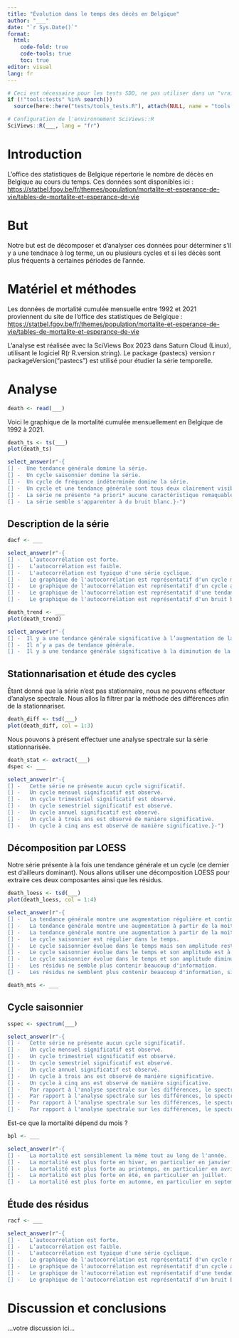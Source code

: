 ```yaml
---
title: "Évolution dans le temps des décès en Belgique"
author: "___"
date: "`r Sys.Date()`"
format:
  html:
    code-fold: true
    code-tools: true
    toc: true
editor: visual
lang: fr
---
```


```r
# Ceci est nécessaire pour les tests SDD, ne pas utiliser dans un "vrai" projet
if (!"tools:tests" %in% search())
  source(here::here("tests/tools_tests.R"), attach(NULL, name = "tools:tests"))

# Configuration de l'environnement SciViews::R
SciViews::R(___, lang = "fr")
```

# Introduction

L'office des statistiques de Belgique répertorie le nombre de décès en Belgique au cours du temps. Ces données sont disponibles ici : <https://statbel.fgov.be/fr/themes/population/mortalite-et-esperance-de-vie/tables-de-mortalite-et-esperance-de-vie>

# But

Notre but est de décomposer et d'analyser ces données pour déterminer s'il y a une tendnace à log terme, un ou plusieurs cycles et si les décès sont plus fréquents à certaines périodes de l'année.

# Matériel et méthodes

Les données de mortalité cumulée mensuelle entre 1992 et 2021 proviennent du site de l'office des statistiques de Belgique : <https://statbel.fgov.be/fr/themes/population/mortalite-et-esperance-de-vie/tables-de-mortalite-et-esperance-de-vie>

L'analyse est réalisée avec la SciViews Box 2023 dans Saturn Cloud (Linux), utilisant le logiciel R(r R.version.string). Le package {pastecs} version r packageVersion("pastecs") est utilisé pour étudier la série temporelle.

# Analyse

<!--% Importez le jeu de données à partir du fichier `death_month.rds` qui se trouve dans le dossier `data`. -->

```r
death <- read(___)
```

Voici le graphique de la mortalité cumulée mensuellement en Belgique de 1992 à 2021.

<!--%  Convertissez le jeu de données en série temporelle univariée dans `death_ts` et réalisez-en un graphique. -->

```r
death_ts <- ts(___)
plot(death_ts)
```

<!--% Interprétez ce graphique. -->

```r
select_answer(r"-{
[] -  Une tendance générale domine la série.
[] -  Un cycle saisonnier domine la série.
[] -  Un cycle de fréquence indéterminée domine la série.
[] -  Un cycle et une tendance générale sont tous deux clairement visibles dans la série.
[] -  La série ne présente *a priori* aucune caractéristique remaquable sur le graphique.
[] -  La série semble s'apparenter à du bruit blanc.}-")
```

## Description de la série

<!--% Étudiez l'autocorrélation de cette série. -->

```r
dacf <- ___
```

<!--% Interprétez ce graphique.-->

```r
select_answer(r"-{
[] -   L’autocorrélation est forte.
[] -   L’autocorrélation est faible.
[] -   L'autocorrélation est typique d'une série cyclique.
[] -   Le graphique de l'autocorrélation est représentatif d'un cycle mensuel dominant.
[] -   Le graphique de l'autocorrélation est représentatif d'un cycle annuel dominant.
[] -   Le graphique de l'autocorrélation est représentatif d'une tendance à long terme dominante.
[] -   Le graphique de l'autocorrélation est représentatif d'un bruit blanc.}-")
```

<!--% Déterminez si une tendance à long terme est significative dans cette série grâce à un test de bootstrap 999 fois et effectuez-en le graphique. -->

```r
death_trend <- ___
plot(death_trend)
```

<!--% Interprétez ce graphique.-->

```r
select_answer(r"-{
[] -  Il y a une tendance générale significative à l’augmentation de la série.
[] -  Il n’y a pas de tendance générale.
[] -  Il y a une tendance générale significative à la diminution de la série.}-")
```

## Stationnarisation et étude des cycles

Étant donné que la série n'est pas stationnaire, nous ne pouvons effectuer d'analyse spectrale. Nous allos la filtrer par la méthode des différences afin de la stationnariser.

<!--% Stationnarisez la série grâce à la méthode des différences et effectuez-en le graphique. Untilisez un décalage (lag) adéquat pour vous assurer de conserver un maximum du cycle saisonnier dans la série filtrée. -->

```r
death_diff <- tsd(___)
plot(death_diff, col = 1:3)
```

Nous pouvons à présent effectuer une analyse spectrale sur la série stationnarisée.

<!--% Extrayez la composante filtrée avec `extract()` dans `death_stat`. Ensuite effectuez une analyse spectrale de la composante "filtered" avec un lissage relativement failbe de 3 et 5. -->

```r
death_stat <- extract(___)
dspec <- ___
```

<!--% Interprétez cette analyse spectrale. -->

```r
select_answer(r"-{
[] -   Cette série ne présente aucun cycle significatif.
[] -   Un cycle mensuel significatif est observé.
[] -   Un cycle trimestriel significatif est observé.
[] -   Un cycle semestriel significatif est observé.
[] -   Un cycle annuel significatif est observé.
[] -   Un cycle à trois ans est observé de manière significative.
[] -   Un cycle à cinq ans est observé de manière significative.}-")
```

## Décomposition par LOESS

Notre série présente à la fois une tendance générale et un cycle (ce dernier est d'ailleurs dominant). Nous allons utiliser une décomposition LOESS pour extraire ces deux composantes ainsi que les résidus.

<!--% Décomposez votre série grâce à la méthode LOESS afin d'extraire en une seule fois le cycle saisonnier et la tendance générale. Utilisez la fonction `tsd()`. Choisissez judicieusement vos arguments pour un traitement ciblé. -->

```r
death_loess <- tsd(___)
plot(death_loess, col = 1:4)
```

<!--% Interprétez cette décomposition de la série. -->

```r
select_answer(r"-{
[] -   La tendance générale montre une augmentation régulière et continue.
[] -   La tendance générale montre une augmentation à partir de la moitié de la série.
[] -   La tendance générale montre une augmentation à partir de la moitié de la série et des valeurs particulièrement élevées durant les deux dernières années.
[] -   Le cycle saisonnier est régulier dans le temps.
[] -   Le cycle saisonnier évolue dans le temps mais son amplitude reste constante.
[] -   Le cycle saisonnier évolue dans le temps et son amplitude est à l'augmentation dans le temps.
[] -   Le cycle saisonnier évolue dans le temps et son amplitude diminue dans le temps.
[] -   Les résidus ne semble plus contenir beaucoup d'information.
[] -   Les résidus ne semblent plus contenir beaucoup d'information, si ce n'est pour les deux dernières années ou des pics importants sont observables.}-")
```

<!--% Utilisez la fonction `tseries()` pour convertir votre décomposition en un objet `mts` contenant l'ensemble des composantes et nommé `death_mts`. -->

```r
death_mts <- ___
```

## Cycle saisonnier

<!--% Sélectionnez la composante qui vous intéresse et étudiez les cycles présents dans cette série grâce à l'analyse spectrale en utilisant un lissage léger de 3 et 5. -->

```r
sspec <- spectrum(___)
```

<!--% Interprétez vos résultats de cette analyse spectrale et comparez-là à l'analyse spectrale après filtrage par les différences que vous aviez obtenue plus haut. -->

```r
select_answer(r"-{
[] -   Cette série ne présente aucun cycle significatif.
[] -   Un cycle mensuel significatif est observé.
[] -   Un cycle trimestriel significatif est observé.
[] -   Un cycle semestriel significatif est observé.
[] -   Un cycle annuel significatif est observé.
[] -   Un cycle à trois ans est observé de manière significative.
[] -   Un cycle à cinq ans est observé de manière significative.
[] -   Par rapport à l'analyse spectrale sur les différences, le spectre est très semblable.
[] -   Par rapport à l'analyse spectrale sur les différences, le spectre montre une sélection uniquement de d'un cycle annuel.
[] -   Par rapport à l'analyse spectrale sur les différences, le spectre montre une sélection d'un cycle annuel avec échos significatifs à 2, 3, 4 et 5 ans^-1^ (à cause du lissage par moyennes mobiles).
[] -   Par rapport à l'analyse spectrale sur les différences, le spectre montre une sélection d'un cycle annuel avec échos non significatifs à 2, 3, 4 et 5 ans^-1^ (à cause du lissage par moyennes mobiles).}-")
```

Est-ce que la mortalité dépend du mois ?

<!--% Réalisez le graphique qui va vous permettre de déterminer si la mortalité varie d'un mois à l'autre. -->

```r
bpl <- ___
```

<!--% Interprétez les résultats du graphique précédent.-->

```r
select_answer(r"-{
[] -   La mortalité est sensiblement la même tout au long de l'année.
[] -   La mortalité est plus forte en hiver, en particulier en janvier.
[] -   La mortalité est plus forte au printemps, en particulier en avril.
[] -   La mortalité est plus forte en été, en particulier en juillet.
[] -   La mortalité est plus forte en automne, en particulier en septembre.}-")
```

## Étude des résidus

<!--% Sélectionnez la composante qui vous intéresse et étudiez-là du point de vue de l'autocorrélation. -->

```r
racf <- ___
```

<!--% Interprétez cette analyse de l'autocorrélation des résidus.-->

```r
select_answer(r"-{
[] -   L’autocorrélation est forte.
[] -   L’autocorrélation est faible.
[] -   L'autocorrélation est typique d'une série cyclique.
[] -   Le graphique de l'autocorrélation est représentatif d'un cycle mensuel dominant.
[] -   Le graphique de l'autocorrélation est représentatif d'un cycle annuel dominant.
[] -   Le graphique de l'autocorrélation est représentatif d'une tendance à long terme dominante.
[] -   Le graphique de l'autocorrélation est représentatif d'un bruit blanc.}-")
```

# Discussion et conclusions

<!--% Rédigez une discussion et des conclusions en 2 à 4 phrases sur base de votre étude. Rappelez-vous de ce qui s'est passé en 2020 et 2021 et mettez vos observations en relations avec ces faits. Remplacez le texte ci-dessous par votre discussion. -->

...votre discussion ici...
